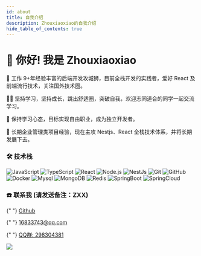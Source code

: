 ```yaml
---
id: about
title: 自我介绍
description: Zhouxiaoxiao的自我介绍
hide_table_of_contents: true
---
```



# 👋 你好! 我是 Zhouxiaoxiao

🧑 工作 9+年经验丰富的后端开发攻城狮，目前全栈开发的实践者，爱好 React 及前端流行技术，关注国外技术圈。

👨‍💻 坚持学习，坚持成长，跳出舒适圈，突破自我，欢迎志同道合的同学一起交流学习。

🌱 保持学习心态，目标实现自由职业，成为独立开发者。

🐛 长期企业管理类项目经验，现在主攻 Nestjs、React 全栈技术体系，并将长期发展下去。

### 🛠 技术栈

![JavaScript](https://img.shields.io/badge/-JavaScript-333333?style=flat&logo=javascript) ![TypeScript](https://img.shields.io/badge/-TypeScript-333333?style=flat&logo=typescript) ![React](https://img.shields.io/badge/-React-333333?style=flat&logo=react) ![Node.js](https://img.shields.io/badge/-Node-333333?style=flat&logo=node.js) ![NestJs](https://img.shields.io/badge/-NestJs-333333?style=flat&logo=nestjs&logoColor=ea2845) ![Git](https://img.shields.io/badge/-Git-333333?style=flat-square&logo=git) ![GitHub](https://img.shields.io/badge/-GitHub-333333?style=flat-square&logo=github) ![Docker](https://img.shields.io/badge/-Docker-333333?style=flat&logo=docker) ![Mysql](https://img.shields.io/badge/-Mysql-333333?style=flat&logo=mysql) ![MongoDB](https://img.shields.io/badge/-MongoDB-333333?style=flat&logo=mongodb) ![Redis](https://img.shields.io/badge/-Redis-333333?style=flat&logo=redis) ![SpringBoot](https://img.shields.io/badge/-SpringBoot-333333?style=flat&logo=SpringBoot) ![SpringCloud](https://img.shields.io/badge/-SpringCloud-333333?style=flat&logo=SpringBoot)

### ☎️ 联系我 (请发送备注：ZXX)

<p>
  <Icon icon="ri:github-line" width="20" heigth="20" />{" "}
  <a href="https://github.com/janzhou123">Github</a>
</p>
<p>
  <Icon icon="ri:mail-open-line" width="20" heigth="20" />{" "}
  <a href="mailto:16833743@qq.com">16833743@qq.com</a>
</p>
<p>
  <Icon icon="ri:qq-line" width="20" heigth="20" />{" "}
  <a href="http://wpa.qq.com/msgrd?v=3&uin=298304381&site=qq&menu=yes">QQ群: 298304381 </a>
</p>
<p>
  <img src="/img/QQQUN01.jpeg" />
</p>
